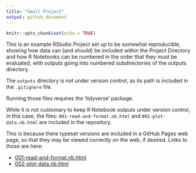 ```yaml
---
title: "Small Project"
output: github_document
---
```


```r
knitr::opts_chunk$set(echo = TRUE)
```

This is an example RStudio Project set up to be somewhat
reproducible, showing how data can (and should) be included
within the Project Directory and how R Notebooks can be
numbered in the order that they must be evaluated, with 
outputs going into numbered subdirectories of the outputs
directory.

The `outputs` directory is not under version control, as its
path is included in the `.gitignore` file.

Running those files requires the 'tidyverse' package.

While it is not customary to keep R Notebook outputs under
version control, in this case, the files:
`001-read-and-format.nb.html` and `002-plot-data.nb.html` are included
in the repository.

This is because there typeset versions are included in a GitHub
Pages web page, so that they may be viewed correctly on the web,
if desired.  Links to those are here:

- [001-read-and-format.nb.html](https://eriqande.github.io/small_project/001-read-and-format.nb.html)
- [002-plot-data.nb.html](https://eriqande.github.io/small_project/002-plot-data.nb.html)




